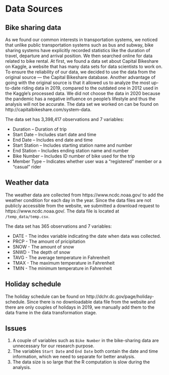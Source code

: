 # Data Sources

## Bike sharing data

As we found our common interests in transportation systems, we noticed that unlike public transportation systems such as bus and subway, bike sharing systems have explicitly recorded statistics like the duration of travel, departure and arrival position. We then searched online for data related to bike rental. At first, we found a data set about Capital Bikeshare on Kaggle, a website that has many data sets for data scientists to work on. To ensure the reliability of our data, we decided to use the data from the original source — the Capital Bikeshare database. Another advantage of going with the original source is that it allowed us to analyze the most up-to-date riding data in 2019, compared to the outdated one in 2012 used in the Kaggle’s processed data. We did not choose the data in 2020 because the pandemic has a negative influence on people’s lifestyle and thus the analysis will not be accurate. The data set we worked on can be found on http://capitalbikeshare.com/system-data.

The data set has 3,398,417 observations and 7 variables: 

* Duration – Duration of trip
* Start Date – Includes start date and time
* End Date – Includes end date and time
* Start Station – Includes starting station name and number
* End Station – Includes ending station name and number
* Bike Number – Includes ID number of bike used for the trip
* Member Type – Indicates whether user was a "registered" member or a "casual" rider

## Weather data

The weather data are collected from https://www.ncdc.noaa.gov/ to add the weather condition for each day in the year. Since the data files are not publicly accessible from the website, we submitted a download request to https://www.ncdc.noaa.gov/. The data file is located at `/temp_data/temp.csv`.

The data set has 365 observations and 7 variables: 

* DATE - The index variable indicating the date when data was collected.
* PRCP - The amount of pricipitation
* SNOW - The amount of snow
* SNWD - The depth of snow
* TAVG - The average temperature in Fahrenheit
* TMAX - The maximum temperature in Fahrenheit
* TMIN - The minimum temperature in Fahrenheit

## Holiday schedule

The holiday schedule can be found on http://dchr.dc.gov/page/holiday-schedule. Since there is no downloadable data file from the website and there are only couples of holidays in 2019, we manually add them to the data frame in the data transformation stage.

## Issues

1. A couple of variables such as `Bike Number` in the bike-sharing data are unnecessary for our research purpose. 
2. The variables `Start Date` and `End Date` both contain the date and time information, which we need to separate for better analysis. 
3. The data size is so large that the R computation is slow during the analysis. 
